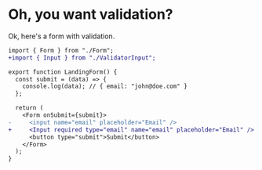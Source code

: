 
# Oh, you want validation?

Ok, here's a form with validation.

```diff
import { Form } from "./Form";
+import { Input } from "./ValidatorInput";

export function LandingForm() {
  const submit = (data) => {
    console.log(data); // { email: "john@doe.com" }
  };

  return (
    <Form onSubmit={submit}>
-     <input name="email" placeholder="Email" />
+     <Input required type="email" name="email" placeholder="Email" />
      <button type="submit">Submit</button>
    </Form>
  );
}
```

<ValidationFormExample />
